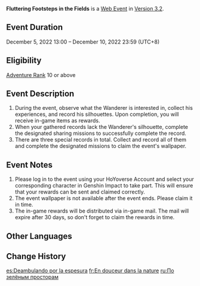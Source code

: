 {{EventTabs}}
{{Event
|name              = Fluttering Footsteps in the Fields
|image             = Fluttering Footsteps in the Fields.png
|type              = Web
|time_known        = yes
|time_start        = 2022-12-05 13:00:00
|time_start_offset = GMT+8
|time_end          = 2022-12-10 23:59:59
|time_end_offset   = GMT+8
|link              = https://genshin.hoyoverse.com/en/news/detail/26078
|link2             = https://act.hoyoverse.com/ys/event/e20221202wanderer-dwvz/index.html
|link2name         = Event Page
|characters        = Wanderer; Arasaka; Arapas
}}
{{Description|Sumeru's environment is different from that of Inazuma. It is green as far as the eye can see.}}
'''Fluttering Footsteps in the Fields''' is a [[Web Event]] in [[Version 3.2]].

==Event Duration==
December 5, 2022 13:00 – December 10, 2022 23:59 (UTC+8)

==Eligibility==
[[Adventure Rank]] 10 or above

==Event Description==
# During the event, observe what the Wanderer is interested in, collect his experiences, and record his silhouettes. Upon completion, you will receive in-game items as rewards.
# When your gathered records lack the Wanderer's silhouette, complete the designated sharing missions to successfully complete the record.
# There are three special records in total. Collect and record all of them and complete the designated missions to claim the event's wallpaper.
{{Card|Primogem|40|show_caption=1}}{{Card|Vayuda Turquoise Fragment|3|show_caption=1}}{{Card|Mora|20,000|show_caption=1}}{{Card|Mystic Enhancement Ore|2|show_caption=1}}

==Event Notes==
# Please log in to the event using your HoYoverse Account and select your corresponding character in Genshin Impact to take part. This will ensure that your rewards can be sent and claimed correctly.
# The event wallpaper is not available after the event ends. Please claim it in time.
# The in-game rewards will be distributed via in-game mail. The mail will expire after 30 days, so don't forget to claim the rewards in time.

==Other Languages==
{{Other Languages
|en      = Fluttering Footsteps in the Fields
|zhs     = 飘然踏绿茵
|zhs_rm  = Piāorán Tà Lǜyīn
|zht     = 飄然踏綠茵
|zht_rm  = Piāorán Tà Lǜyīn
|zh_tl   = 
|ja      = 芝生を飄然と進みて
|ja_rm   = Shibafu wo Hyouzen to Susumite
|ja_tl   = Proceeding Aimlessly Through the Grass
|ko      = 유유히 풀밭을 거닐며
|ko_rm   = Yuyuhi Pulbateul Geonilmyeo
|ko_tl   = Walking Leisurely in the Grass
|es      = Deambulando por la espesura
|es_tl   = Wandering Through the Thicket
|fr      = En douceur dans la verdure
|fr_tl   = Gently in the Greenery
|ru      = По зелёным просторам
|ru_tl   = Over Green Fields
|th      = ย่ำละล่องขจีงาม
|th_rm   = 
|th_tl   = 
|vi      = Phiêu Lưu Đồng Xanh
|vi_tl   = 
|de      = Sanft ins Grüne
|de_tl   = Smooth Into the Green
|id      = Menjelajahi Dunia Nan Hijau
|id_tl   = Exploring the Green World
|pt      = Vagando pelo Matagal
|pt_tl   = 
|tr      = Çimenlerin Üstünde Çırpınış
|tr_tl   = 
|it      = Vagabondo nella foresta
|it_tl   = Wanderer in the Forest
}}

==Change History==
{{Change History|3.2}}

[[es:Deambulando por la espesura]]
[[fr:En douceur dans la nature]]
[[ru:По зелёным просторам]]